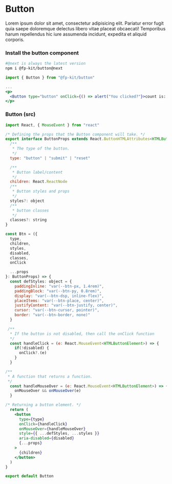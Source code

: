 
<Meta title="Elements/Buttons/Readme" />

# Button

Lorem ipsum dolor sit amet, consectetur adipisicing elit. Pariatur error fugit quia saepe doloremque delectus libero vitae placeat obcaecati! Temporibus harum repellendus hic iure assumenda incidunt, expedita et aliquid corporis.


### Install the button component

```bash
#@next is always the latest version
npm i @fp-kit/button@next
```

```jsx
import { Button } from "@fp-kit/button"

...
<p>
  <Button type="button" onClick={() => alert("You clicked?"}>count is: {count}</Button>
</p>
```


### Button (src)

```jsx
import React, { MouseEvent } from "react"

/* Defining the props that the Button component will take. */
export interface ButtonProps extends React.ButtonHTMLAttributes<HTMLButtonElement> {
  /**
   * The type of the button.
   */
  type: "button" | "submit" | "reset"

  /**
   * Button label/content
   */
  children: React.ReactNode
  /**
   * Button styles and props
   */
  styles?: object
  /**
   * button classes
   */
  classes?: string
}

const Btn = ({
  type,
  children,
  styles,
  disabled,
  classes,
  onClick

  ...props
}: ButtonProps) => {
  const defStyles: object = {
    paddingInline: "var(--btn-px, 1.4rem)",
    paddingBlock: "var(--btn-py, 0.8rem)",
    display: "var(--btn-dsp, inline-flex)",
    placeItems: "var(--btn-place, center)",
    justifyContent: "var(--btn-justify, center)",
    cursor: "var(--btn-cursor, pointer)",
    border: "var(--btn-border, none)"
  }

 /**
  * If the button is not disabled, then call the onClick function
  */
  const handleClick = (e: React.MouseEvent<HTMLButtonElement>) => {
    if(!disabled) {
      onClick?.(e)
    }
  }

/**
 * A function that returns a function.
 */
  const handleMouseOver = (e: React.MouseEvent<HTMLButtonElement>) => {
    onMouseOver && onMouseOver(e)
  }

/* Returning a button element. */
  return (
    <button
      type={type}
      onClick={handleClick}
      onMouseOver={handleMouseOver}
      style={{ ...defStyles, ...styles }}
      aria-disabled={disabled}
      {...props}
    >
      {children}
    </button>
  )
}

export default Button
```
